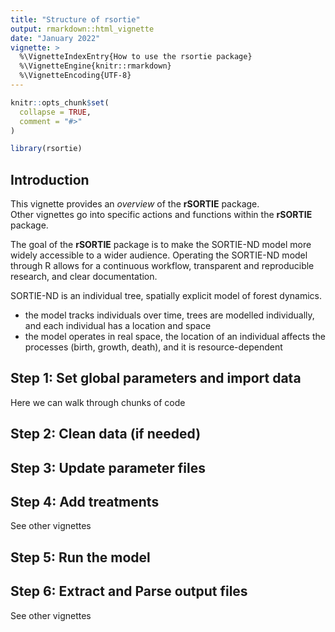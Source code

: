 ```yaml
---
title: "Structure of rsortie"
output: rmarkdown::html_vignette
date: "January 2022"
vignette: >
  %\VignetteIndexEntry{How to use the rsortie package}
  %\VignetteEngine{knitr::rmarkdown}
  %\VignetteEncoding{UTF-8}
---
```


```r
knitr::opts_chunk$set(
  collapse = TRUE,
  comment = "#>"
)
```

```r
library(rsortie)
```

## Introduction

This vignette provides an _overview_ of the **rSORTIE** package.  
Other vignettes go into specific actions and functions within the **rSORTIE** package.  

The goal of the **rSORTIE** package is to make the SORTIE-ND model more widely accessible to a wider audience. Operating the SORTIE-ND model through R allows for a continuous workflow, transparent and reproducible research, and clear documentation. 

SORTIE-ND is an individual tree, spatially explicit model of forest dynamics.  

* the model tracks individuals over time, trees are modelled individually, and each individual has a location and space  
* the model operates in real space, the location of an individual affects the processes (birth, growth, death), and it is resource-dependent  


## Step 1: Set global parameters and import data  
Here we can walk through chunks of code  

## Step 2: Clean data (if needed)  

## Step 3: Update parameter files  

## Step 4: Add treatments  
See other vignettes  

## Step 5: Run the model  

## Step 6: Extract and Parse output files  
See other vignettes  
